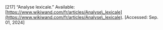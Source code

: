 \[217\]	“Analyse lexicale.” Available: [https://www.wikiwand.com/fr/articles/Analyse\_lexicale](https://www.wikiwand.com/fr/articles/Analyse\_lexicale). \[Accessed: Sep. 01, 2024\]